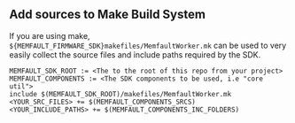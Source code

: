 ## Add sources to Make Build System

If you are using make, `${MEMFAULT_FIRMWARE_SDK}makefiles/MemfaultWorker.mk` can
be used to very easily collect the source files and include paths required by
the SDK.

```
MEMFAULT_SDK_ROOT := <The to the root of this repo from your project>
MEMFAULT_COMPONENTS := <The SDK components to be used, i.e "core util">
include $(MEMFAULT_SDK_ROOT)/makefiles/MemfaultWorker.mk
<YOUR_SRC_FILES> += $(MEMFAULT_COMPONENTS_SRCS)
<YOUR_INCLUDE_PATHS> += $(MEMFAULT_COMPONENTS_INC_FOLDERS)
```

